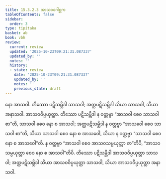 ```yaml
---
title: 15.3.2.3 အာသဝဂေါစ္ဆက
tableOfContents: false
sidebar:
  order: 3
type: tipitaka
basket: ab
book: vbh
review:
  current: review
  updated: '2025-10-23T09:21:31.087337'
  updated_by: ''
  notes: ''
  history:
  - state: review
    date: '2025-10-23T09:21:31.087337'
    updated_by: ''
    notes: ''
    previous_state: draft
---
```



<ReviewStatus review={frontmatter.review} showDetails={true} />

<HypothesisAnnotation frontmatter={frontmatter} />

<DynamicBreadcrumb />

<Paragraph number="2197" book="vbh">
နော အာသဝါ. တိဿော ပဋိသမ္ဘိဒါ သာသဝါ; အတ္ထပဋိသမ္ဘိဒါ သိယာ သာသဝါ, သိယာ အနာသဝါ. အာသဝဝိပ္ပယုတ္တာ. တိဿော ပဋိသမ္ဘိဒါ န ဝတ္တဗ္ဗာ “အာသဝါ စေဝ သာသဝါ စာ”တိ, သာသဝါ စေဝ နော စ အာသဝါ; အတ္ထပဋိသမ္ဘိဒါ န ဝတ္တဗ္ဗာ “အာသဝေါ စေဝ သာသဝါ စာ”တိ, သိယာ သာသဝါ စေဝ နော စ အာသဝေါ, သိယာ န ဝတ္တဗ္ဗာ “သာသဝါ စေဝ နော စ အာသဝေါ”တိ. န ဝတ္တဗ္ဗာ “အာသဝါ စေဝ အာသဝသမ္ပယုတ္တာ စာ”တိပိ, “အာသဝသမ္ပယုတ္တာ စေဝ နော စ အာသဝါ”တိပိ. တိဿော ပဋိသမ္ဘိဒါ အာသဝဝိပ္ပယုတ္တာ သာသဝါ; အတ္ထပဋိသမ္ဘိဒါ သိယာ အာသဝဝိပ္ပယုတ္တာ သာသဝါ, သိယာ အာသဝဝိပ္ပယုတ္တာ အနာသဝါ.
</Paragraph>